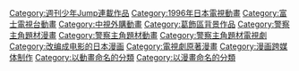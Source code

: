 {{Catnav|頁面分類|...|動畫影集|日本電視動畫|富士電視台動畫}}
{{Catnav|頁面分類|...|日本電視台|富士电视台|富士電視台動畫}}
{{Catnav|頁面分類|...|日本電視動畫|每年日本電視動畫|1996年日本電視動畫}}
{{Catnav|頁面分類|...|日本电视节目|日本電視動畫|富士電視台動畫}}

{{catmore}}

{{DEFAULTSORT:Kochira Katsushika-ku Kameari Kouen-mae Hashutsujo}}
[[Category:週刊少年Jump連載作品|Category:週刊少年Jump連載作品]]
[[Category:1996年日本電視動畫|Category:1996年日本電視動畫]]
[[Category:富士電視台動畫|Category:富士電視台動畫]]
[[Category:中視外購動畫|Category:中視外購動畫]]
[[Category:葛飾區背景作品|Category:葛飾區背景作品]]
[[Category:警察主角題材漫畫|Category:警察主角題材漫畫]]
[[Category:警察主角題材動畫|Category:警察主角題材動畫]]
[[Category:警察主角題材電視劇|Category:警察主角題材電視劇]]
[[Category:改编成电影的日本漫画|Category:改编成电影的日本漫画]]
[[Category:電視劇原著漫畫|Category:電視劇原著漫畫]]
[[Category:漫画跨媒体制作|Category:漫画跨媒体制作]]
[[Category:以動畫命名的分類|Category:以動畫命名的分類]]
[[Category:以漫畫命名的分類|Category:以漫畫命名的分類]]
